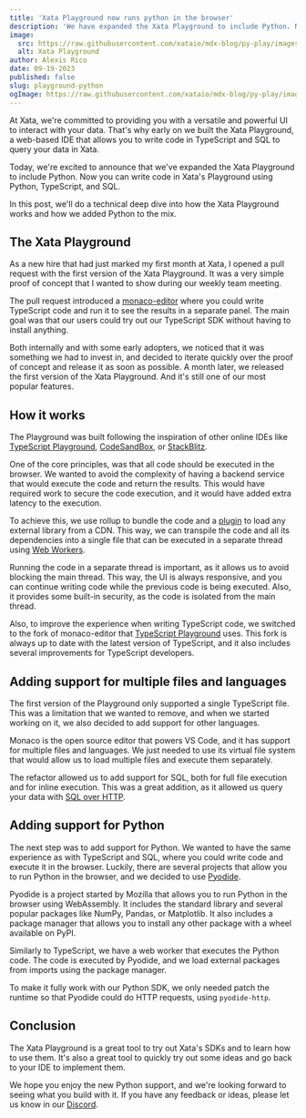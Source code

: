 ```yaml
---
title: 'Xata Playground now runs python in the browser'
description: 'We have expanded the Xata Playground to include Python. Now you can write code in Xata Playground using Python, TypeScript, and SQL.'
image:
  src: https://raw.githubusercontent.com/xataio/mdx-blog/py-play/images/xata-python-logos.png
  alt: Xata Playground
author: Alexis Rico
date: 09-19-2023
published: false
slug: playground-python
ogImage: https://raw.githubusercontent.com/xataio/mdx-blog/py-play/images/xata-python-logos.png
---
```


At Xata, we're committed to providing you with a versatile and powerful UI to interact with your data. That's why early on we built the Xata Playground, a web-based IDE that allows you to write code in TypeScript and SQL to query your data in Xata.

Today, we're excited to announce that we've expanded the Xata Playground to include Python. Now you can write code in Xata's Playground using Python, TypeScript, and SQL.

In this post, we'll do a technical deep dive into how the Xata Playground works and how we added Python to the mix.

## The Xata Playground

As a new hire that had just marked my first month at Xata, I opened a pull request with the first version of the Xata Playground. It was a very simple proof of concept that I wanted to show during our weekly team meeting.

The pull request introduced a [monaco-editor](https://microsoft.github.io/monaco-editor/) where you could write TypeScript code and run it to see the results in a separate panel. The main goal was that our users could try out our TypeScript SDK without having to install anything.

Both internally and with some early adopters, we noticed that it was something we had to invest in, and decided to iterate quickly over the proof of concept and release it as soon as possible. A month later, we released the first version of the Xata Playground. And it's still one of our most popular features.

<ArticleImage
  src="https://raw.githubusercontent.com/xataio/mdx-blog/py-play/images/playground-v1.png"
  width="800"
  height="440"
  alt="Screenshot of the first version of the Xata Playground"
  caption="Xata Playground proof of concept"
/>

## How it works

The Playground was built following the inspiration of other online IDEs like [TypeScript Playground](https://www.typescriptlang.org/play), [CodeSandBox](https://codesandbox.io/), or [StackBlitz](https://stackblitz.com/).

One of the core principles, was that all code should be executed in the browser. We wanted to avoid the complexity of having a backend service that would execute the code and return the results. This would have required work to secure the code execution, and it would have added extra latency to the execution.

To achieve this, we use rollup to bundle the code and a [plugin](https://github.com/SferaDev/rollup-plugin-import-cdn) to load any external library from a CDN. This way, we can transpile the code and all its dependencies into a single file that can be executed in a separate thread using [Web Workers](https://developer.mozilla.org/en-US/docs/Web/API/Web_Workers_API/Using_web_workers).

Running the code in a separate thread is important, as it allows us to avoid blocking the main thread. This way, the UI is always responsive, and you can continue writing code while the previous code is being executed. Also, it provides some built-in security, as the code is isolated from the main thread.

Also, to improve the experience when writing TypeScript code, we switched to the fork of monaco-editor that [TypeScript Playground](https://www.typescriptlang.org/play) uses. This fork is always up to date with the latest version of TypeScript, and it also includes several improvements for TypeScript developers.

<ArticleImage
  src="https://raw.githubusercontent.com/xataio/mdx-blog/py-play/images/playground-v2.png"
  width="800"
  height="440"
  alt="Screenshot of the second version of the Xata Playground"
  caption="Xata Playground after a UI redesign"
/>

## Adding support for multiple files and languages

The first version of the Playground only supported a single TypeScript file. This was a limitation that we wanted to remove, and when we started working on it, we also decided to add support for other languages.

Monaco is the open source editor that powers VS Code, and it has support for multiple files and languages. We just needed to use its virtual file system that would allow us to load multiple files and execute them separately.

The refactor allowed us to add support for SQL, both for full file execution and for inline execution. This was a great addition, as it allowed us query your data with [SQL over HTTP](https://xata.io/blog/sql-over-http).

## Adding support for Python

The next step was to add support for Python. We wanted to have the same experience as with TypeScript and SQL, where you could write code and execute it in the browser. Luckily, there are several projects that allow you to run Python in the browser, and we decided to use [Pyodide](https://pyodide.org).

Pyodide is a project started by Mozilla that allows you to run Python in the browser using WebAssembly. It includes the standard library and several popular packages like NumPy, Pandas, or Matplotlib. It also includes a package manager that allows you to install any other package with a wheel available on PyPI.

Similarly to TypeScript, we have a web worker that executes the Python code. The code is executed by Pyodide, and we load external packages from imports using the package manager.

To make it fully work with our Python SDK, we only needed patch the runtime so that Pyodide could do HTTP requests, using `pyodide-http`.

<ArticleImage
  src="https://raw.githubusercontent.com/xataio/mdx-blog/py-play/images/playground-v3.png"
  width="800"
  height="440"
  alt="Screenshot of the third version of the Xata Playground"
  caption="Current Xata Playground with Python support"
/>

## Conclusion

The Xata Playground is a great tool to try out Xata's SDKs and to learn how to use them. It's also a great tool to quickly try out some ideas and go back to your IDE to implement them.

We hope you enjoy the new Python support, and we're looking forward to seeing what you build with it. If you have any feedback or ideas, please let us know in our [Discord](/discord).
